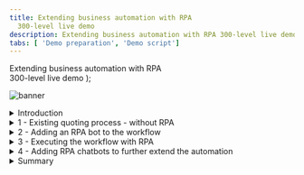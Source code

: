 ```yaml
---
title: Extending business automation with RPA
  300-level live demo
description: Extending business automation with RPA 300-level live demo
tabs: [ 'Demo preparation', 'Demo script']
---
```


  <span>
    Extending business automation with RPA <br /> 300-level live demo
  </span>
);

![banner](./images/RPA_300_Script_Banner.jpg)
<span id="top"></span>

<details>

<summary>Introduction</summary>
<br/>

Today we will look at how we can extend business automation with Robotic Process Automation to easily provide customers with quotes for new insurance policies. We’ll take advantage of the IBM Cloud Pak for Business Automation’s capabilities to add robotic process automation (RPA) to a quoting process that is already automated with workflow.

<br/>

Let’s get started.

</details>

<details>

<summary>1 - Existing quoting process - without RPA</summary>

<br/>

| **1.1** | **Introduce the quoting process workflow without RPA** |
| :--- | :--- |
| **Narration** | Future Corp is a traditional auto insurance provider that has a goal of improving customer experience by making it easier to provide new insurance policy quotes to its customers. <br/><br/> Let’s look at how the company currently creates insurance quotes. In the existing process, every request for a new insurance policy must be routed to a policy specialist. |
| **Action** | Show the process diagram for Future Corp’s current quoting process (without RPA) in Process Designer, which you opened during the demo preparation. <br/><br/> ![](./images/Process-without-RPA.png) |
| **Narration** | We are looking at the process diagram for Future Corp’s quoting process. Process diagrams are created in Process Designer. Process Designer is used to design and implement the quoting process. Within this low-code environment, the process diagram will control the execution of each new quote. The process diagram adheres to the Business Process Modeling Notation (BPMN). We use drag-and-drop to build the process diagram from the palette on the right. This allows us to model the process steps and flow. From there, you can drill down to complete the implementation and testing of the process application. |

<br/>

| **1.2** | **Execute the quoting process workflow without RPA** |
| :--- | :--- |
| **Narration** | The Process Portal is used by customer service agents to launch new quote requests and work on assigned tasks. |
| **Action** | Go to the **Process Portal** tab, which you opened during the demo preparation. Log in as **customerService** (password is **password**). <br/><br/> ![](./images/Run-Process-without-RPA1.png) |
| **Narration** | Process Portal is highly customizable to fit your organization’s look and feel. The responsive user interface provides flexibility to get work done anywhere, at any time, on any device type, from a desktop device in the office to a mobile device at home or at a customer site. It can be tailored though a set of configuration options without having to customize the Process Portal application itself. <br/><br/>To request a quote, a customer service representative initiates a new quote request and enters the customer’s policy data. |
| **Action** | Under **Launch**, click **New Insurance Quote** to start a new quote. <br/><br/> ![](./images/Run-Process-without-RPA2.png) <br/><br/>Use the **Get Test Data** button to pre-fill in the form with some test data.<br/> <br/> ![](./images/Run-Process-without-RPA3.png) <br/><br/>**Optionally**, change the customer name and the make of the car to make this request unique. <br/><br/> ![](./images/Run-Process-without-RPA4.png) <br/><br/>Click **Get Quote** to close the task and submit the new quote request. <br/><br/> ![](./images/Run-Process-without-RPA4.png) <br/><br/> ![](./images/Run-Process-without-RPA5.png) |
| **Narration** | Policy specialists enter the customer data into the policy system and create the quote. They use the Process Portal to organize their tasks and work on the tasks assigned to them. Our specialist has received a new task to prepare the quote.<br/><br/>When the policy specialist receives the quote request, she needs to log into the quoting system to prepare a new quote, which involves manually entering a significant amount of information. This is both time consuming and error prone as the specialist must go field-by-field in order to move all the customer’s data into the quoting system. <br/><br/>Behind the scenes, the quoting process is managed by workflow. Once the policy specialist completes this task, the system waits for the customer’s response. If the customer accepts the quote, the policy specialist will again log into the quoting system to establish a new insurance policy for the customer. |
| **Action** | (Still on the Process Portal) Log out (as **customerService**), then log in as **policy1** (password is **password**).<br/> <br/> ![](./images/Run-Process-without-RPA6.png) <br/><br/>Run the newest **Prepare New Quote** task by clicking on the task name. <br/><br/> ![](./images/Run-Process-without-RPA7.png) <br/><br/>Open the legacy quoting app by using the shortcut in the bottom right of the taskbar to click on **FCQS_2021.jar**. <br/><br/> ![](./images/Run-Process-without-RPA8.png) <br/><br/>Log in to the quoting app (any username and password will work). <br/><br/> ![](./images/Run-Process-without-RPA9.png) <br/><br/>Show the task UI and the quoting app to make the point that the quote data must be manually entered into the quoting app. <br/><br/> ![](./images/Run-Process-without-RPA10.png) |

<br/>

**[Go to top](#top)**

</details>

<details>

<summary>2 - Adding an RPA bot to the workflow</summary>

<br/>

| **2.1** | **Introduce the workflow process with RPA** |
| :--- | :--- |
| **Narration** | Now let’s look at how we can incorporate RPA to reduce that manual work. Here is a new version of the quoting workflow. The workflow is the same except we’ve modified the middle swim lane. Instead of assigning the tasks to a policy specialist, we route them directly to a bot for immediate execution. Just as with the original workflow, when there is a quoting exception, the quote request is routed to a policy specialist for resolution. For example, certain car models such as Audi and BMW require manual review to generate a quote. |
| **Action** | Open the process diagram for the quoting process with RPA in Process Designer. <br/><br/> ![](./images/Process-with-RPA1.png) <br/> ![](./images/Process-with-RPA2.png) |

<br/>

| **2.2** | **Bot authoring** |
| :--- | :--- |
| **Narration** | Using the Pak’s RPA capabilities, Future Corp was able to easily build and deploy software robots, or bots, that automatically enter customer data into the quoting system. This enabled Future Corp to automate repetitive tasks such as creating customer quotes. |
| **Action** | Go to **RPA Studio**, which you opened during preparation, with the **Get Quote.wal** file opened to the **GetQuote** routine. |
| **Narration** | Using the Pak’s low code bot authoring environment, Future Corp easily built and tested their bots. Hundreds of pre-built commands are available to assemble bots using intuitive wizards.<br/><br/>Without RPA, policy specialists would had to manually copy and paste customer data into the quoting system. With RPA, Future Corp created a bot to connect to the quoting system, fill in the extracted information and email the quote to the customer once it is available. <br/><br/>Here we see some of the bot commands they used. First, the quoting application is opened. Next, the username and password are entered. Commands were used to open the quoting application, enter user name and password, and generate a new quote.<br/><br/>Now let’s see how to build the quote bot from scratch. First, we’ll use the **Launch and Attach Window** command to open the quoting application.<br/><br/>(***Note***: *The following build from scratch steps are simple, but intricate. Be sure to practice these steps so you can master your demo delivery.*) |
| **Action** | To start creating a new bot, click on **New**, select **Wal File**, and then click **Open**. <br/><br/> ![](./images/New-Bot1.png) <br/><br/>In the Toolbox search bar, type **attach** and find the **Launch and Attach Window** command. Drag it out to the script window. Set the executable parameter to the **FCQS_2021.jar** file (located in c:\Future Corp), and click **Save**. <br/><br/> ![](./images/New-Bot2.png) |
| **Narration** | RPA Studio allows you to immediately run the bot commands. The debugging mode enables you to control the bot's operation, test commands, track variables and debug scripts on remote computers. |
| **Action** | In the toolbar ribbon, click on **Start** to run the bot. <br/><br/> ![](./images/New-Bot3.png)<br/><br/>The **Focus Corp Quoting System** will appear. <br/><br/> ![](./images/New-Bot4.png) |
| **Narration** | The recorder assists in creating your script. With the recorder, you can select user interface components to enter commands in your script. Let’s build the commands to log into the quoting application. First, we'll record the user name field. |
| **Action** | In the toolbar ribbon, click **Start Recorder** to capture keystrokes from the Quoting app.  <br/><br/> ![](./images/New-Bot5.png) <br/><br/>Hold the **control** key and mouse over the **User Name** field in the Quoting app. Release the control key once the field highlights in red. Then, from the **Recording** menu, select **Actions**, **Set Value**, **By XPath**. <br/><br/> ![](./images/New-Bot6.png) <br/><br/>On the **Set Value** property page, click the icon next to the Value to assign a variable. Then, click the **New Variable** icon to create a new variable. <br/><br/> ![](./images/New-Bot7.png) <br/><br/>Name the new variable vUsername. Give it a default value of **mary**. Click **Save** twice. <br/><br/>![](./images/New-Bot7a.png) |
| **Narration** | Next, we'll record the password field. (In real life, we would use our Vault for entering encrypted credentials.) |
| **Action** | Hold the left control key and mouse over the **Password** field in the **Quoting** app. Release the control key once the field highlights in red. Then, from the **Recording** menu, select **Actions**, **Set Value**, **By XPath**.<br/><br/> ![](./images/New-Bot8.png) <br/><br/>In the **Set Value** property page, click the icon next to the value property to assign a variable. Then, click the **New Variable** icon to create a new variable. <br/><br/> ![](./images/New-Bot9.png) <br/><br/>Name the new variable **vPassword**. Give it a default value of **123**. Click **Save** twice. <br/><br/> ![](./images/New-Bot9a.png) <br/><br/>Hold the left control key and mouse over the **Login** button. Release the control key once the field highlights in red. Then, from the **Recording** menu, select **Actions**, **Click**, **By XPath**. <br/><br/>![](./images/New-Bot11.png) <br/><br/>Click **Save**. <br/><br/> ![](./images/New-Bot11a.png) <br/><br/>In the toolbar ribbon, click on **Stop Recorder**. <br/><br/> ![](./images/New-Bot12.png) |
| **Narration** | Let’s use the **Run** command to playback the bot again and verify the commands. We will see the quoting app open, log in and move to the main screen. |
| **Action** | Close the **Quoting app**. In the menu ribbon, click **Start**.<br/><br/> ![](./images/New-Bot13.png) <br/><br/> The Quoting app will open and automatically log in. <br/><br/> ![](./images/New-Bot14.png) |
| **Narration** | Now let’s continue to build some additional commands to enter data into the quoting bot. |
| **Action** | In the menu ribbon, click **Start Recorder** to capture more keystrokes from the Quoting app. <br/><br/> ![](./images/New-Bot15.png) <br/><br/>Hold the left control key and mouse over the **Driver ID** field in the Quoting app. Then, from the **Recording** menu, select **Actions**, **Set Value**, **By XPath**. <br/><br/> ![](./images/New-Bot16.png)<br/><br/>In the **Set Value** property page, click the icon next to the value property to assign a variable. Then, click the **New Variable** icon to create a new variable. <br/><br/> ![](./images/New-Bot17.png) <br/> <br/>Name the new variable **vDriverID**. Give it a default value of **123**. Click **Save** twice. <br/><br/> ![](./images/New-Bot17.png) <br/><br/> ![](./images/New-Bot17a.png) <br/>Repeat for the rest of the text input fields (or stop there if you feel you’ve shown enough).|
| **Narration** | The bot will execute a final set of commands to generate the quote and then capture the quote amount, which is the output of this bot. |
| **Action** | Hold the left control key and mouse over the **CREATE NEW QUOTE** button. Then, from the **Recording** menu, select **Actions**, **Click**, **By XPath**. <br/><br/> ![](./images/New-Bot18.png) <br/><br/>Finally, get the quote result. In the **Quote** app, hold the left control key and mouse over the **Total premium** field. Release the control key once the field highlights in red. Then, from the **Recording** menu, select **Actions**, **Get Value**, **By XPath**. <br/><br/> ![](./images/New-Bot19.png)<br/><br/>In the **Set Value** property page, click the icon next to the value property to assign a variable. Then, click the **New Variable** icon to create a new variable. <br/><br/> ![](./images/New-Bot20.png)<br/><br/>Name the new variable **vQuoteValue**, and click **Save** twice. <br/><br/> ![](./images/New-Bot20a.png) |
| **Narration** | Now we will add a command to log the quote value to the **Output** window. |
| **Action** | In the toolbox, search for **log**. Drag the **Log Message** command to the bottom of the bot script. <br/><br/> ![](./images/New-Bot21.png) <br/><br/>Complete the log command by searching for and selecting the **vQuoteValue** variable. <br/><br/> ![](./images/New-Bot22.png)<br/><br/>Now let’s do a last playback of the bot by clicking **Start**. The bot will create the quote, and the quote amount will appear in the **Output** window. <br/><br/> ![](./images/New-Bot23.png) |

**[Go to top](#top)**

</details>

<details>

<summary>3 - Executing the workflow with RPA</summary>

<br/>

| **3.1** | **Execute the quoting process with RPA** |
| :--- | :--- |
| **Narration** | Let’s make a new request using the new RPA-enabled workflow. I’ll log back in as the customer service representative and start a new quote. The RPA bot is set up to run on this same system. Now that I have submitted the new request, we will see the quoting app automatically launch and enter the quote request data into the quoting system. |
| **Action** | Open the **Process Portal**, and log in as **customerService**. <br/><br/> ![](./images/Run-Process-with-RPA1.png)<br/><br/>Launch the **New Insurance Quote RPA** process. <br/><br/> ![](./images/Run-Process-with-RPA2.png)<br/><br/>Use the **Get Test Data** button to pre-fill the form with some test data. <br/><br/> ![](./images/Run-Process-with-RPA3.png)<br/><br/>**Optionally**, change the name and/or the make of the car to make this request unique. <br/><br/> ![](./images/Run-Process-with-RPA4.png) <br/><br/>Click on **Get Quote** to close the task and submit the new quote request. <br/><br/>**Note**: In a few seconds, see the **Quoting App** launch automatically and complete the quote. <br/><br/> ![](./images/Run-Process-with-RPA5.png) |

<br/>

**[Go to top](#top)**

</details>

<details>

<summary>4 - Adding RPA chatbots to further extend the automation</summary>

<br/>

| **4.1** | **Review the chatbot script** |
| :--- | :--- |
| **Narration** | Next, let’s look at the bot script for the Customer Agent chatbot. Just like the bots we've just built, Future Corp’s chatbot is assembled by dragging and dropping commands and configuring them using pop-up property sheets. Since chatbot capabilities are fully integrated, Future Corp was able to build their bots and chatbots using one single tool. Chatbot commands can be inserted anywhere inside the bot script. For example, the **Bot Ask and Answer** command asks the user a question in a chat and recognizes the answer using a knowledge base prepared for the chat subject. The **Bot Ask Email** command asks for and acknowledges a user-entered email. |
| **Action** | Open the RPA window and search for the chatbot commands by typing **bot** into the toolbox search. <br/><br/> ![](./images/Chatbot1.png) |
| **Narration** | The **Bot Ask and Answer** command is used to have the bot ask the customer a question in a chat. The answer is recognized using a knowledge base prepared for the chat subject. Bot Studio includes the machine learning model builder used by Future Corp for creating and training the knowledge base. Future Corp’s RPA team found training the knowledge base to be very simple. |
| **Action** | Open the **Bot Ask and Answer** command in the bot script. <br/><br/> ![](./images/Chatbot2.png)<br/><br/>Show how the command is connected to a knowledge base. <br/><br/> ![](./images/Chatbot3.png) <br/><br/>If the **Knowledge Bases** tab is not visible, click the **Tools** tab on the menu ribbon, then click **Knowledge Base Training**. <br/><br/> ![](./images/Chatbot3a.png)<br/><br/>Next, open the knowledge base definition. In the **Knowledge Bases** tab, click **IngridKB**, then click **Version 1**. <br/><br/> ![](./images/Chatbot4.png) |
| **Narration** | The knowledge base has been trained to respond accurately to variety of questions. To the right, the related questions window shows a list of similar questions which would result in a similar answer. To the left, the score for the currently selected answer is displayed. The knowledge base user can also search the knowledge base for another answer, edit the current answer, or add a new answer. |
| **Action** | The **Knowledge Base Training** tool opens. Type the following question: **I have a policy issue with my current provider** and press **enter**. <br/><br/> ![](./images/Chatbot5.png)<br/><br/>The maximum score is 1000. Note the low score displayed here, indicated with the red font. Type the following: **I have a problem with my policy. I want a new one.** Press **enter**. <br/><br/> ![](./images/Chatbot6.png)<br/><br/>Again, this has resulted in a low score. Click **Select** (next to **Of course! Let’s start.**) to train the knowledge base. <br/><br/> ![](./images/Chatbot7.png)<br/><br/>Since we have trained the knowledge base, the score now goes to a perfect 1000. Click **Retrain** to update the knowledge base.<br/><br/> ![](./images/Chatbot8.png)<br/><br/>Now enter the first interaction again. Type the following: **I have a policy issue with my current provider. I need a new one.** Press **enter** and see how the score improved with these updates to the knowledge base.<br/><br/> ![](./images/Chatbot9.png) <br/><br/>**Note:** Whenever you close the knowledge base, ** DO NOT SAVE** so this example works the next time you give a demo. <br/><br/> ![](./images/Chatbot10.png) <br/> ![](./images/Chatbot11.png) |

<br/>

| **4.2** | **Run the chatbot** |
| :--- | :--- |
| **Narration** | Now let’s see how we have enhanced the customer’s interaction with the quoting process. As an alternative to the web form that collects the customer’s quoting data, Future Corp’s intelligent RPA chatbot provides an interactive virtual agent.<br/><br/>The chatbot can understand and respond to customer inquiries. For example, a chatbot recognizes that phrases like “I would like to switch my insurance policy” and “I need insurance” both lead to initiating the quoting process. |
| **Action** | Select the **Insurance Ingrid** script, and click on **Start**. <br/><br/> ![](./images/Run-chatbot1.png) <br/><br/>Type the following: **I need insurance.**  <br/><br/> ![](./images/Run-chatbot2.png) |
| **Narration** | The chatbot engages the customer to collect all the information needed to provide a quote. |
| **Action** | Select **Car** and enter **Lexus**,**RX350**,**2021**. <br/><br/> ![](./images/Run-chatbot3.png) <br/> ![](./images/Run-chatbot4.png)<br/><br/>Enter the vehicle identification number (VIN), which typically consists of 12 characters (for example, enter **123456789012**). <br/><br/> ![](./images/Run-chatbot5.png) <br/><br/>Enter the following: **My email is mary@email.com**. <br/><br/> ![](./images/Run-chatbot6.png)<br/><br/>Enter the following: **Mary, Johnson**.<br/><br/> ![](./images/Run-chatbot7.png) <br/><br/>Enter an address such as **1 Main Street, Austin, TX 78730**. <br/><br/> ![](./images/Run-chatbot8.png)<br/><br/>Enter **yes** for quick quote. <br/><br/> ![](./images/Run-chatbot9.png) |
| **Narration** | Now that all the information has been collected, the chatbot will invoke the quoting bot to generate the quote. The quote bot will enter all the customer information and retrieve the calculated quote amount. We see the quote amount in the chat response. The quoting bot will also initate the New Insurance Quote process. In this case the quote will be emailed to the customer and the process will wait for the customer’s response. |
| **Action** |  Enter **yes** for follow-up contact. <br/><br/> ![](./images/Run-chatbot10.png) <br/><br/>Enter **no** for anything else. <br/><br/> ![](./images/Run-chatbot11.png) |
| **Narration** | Let's look in workflow to see the process the bot initiated. We do that from the Process Portal. When we open the Quote Status dashboard, we see the new quote for Mary at the top of the list. Workflow will continue to manage the quote process. |
| **Action** | From **Chrome**, open the **Process Portal**. <br/><br/>![](./images/Quote-status1.png)<br/><br/>Log in as **customerService / password**.<br/><br/> ![](./images/Quote-status2.png)<br/><br/>Under **Dashboards**, click **Show more…**. <br/><br/>![](./images/Quote-status3.png)<br/><br/>Click to open the **Quote Status** dashboard. <br/><br/>![](./images/Quote-status4.png) |

<br/>

**[Go to top](#top)**

</details>

<details>
<summary>Summary</summary>

<br/>
Using the Cloud Pak for Business Automation, Future Corp had everything they needed to extend their automation with RPA. They used a low-code bot authoring environment to create bots and chatbots to improve their policy quoting process.

<br/><br/>

The enhanced solution continues to use workflow to manage and monitor the end-to-end quoting process while using RPA to automate manual tasks and to engage directly with customers using intelligent chatbots. This combines the ability of workflow and the abilities of RPA.

<br/>

**[Go to top](#top)**

</details>
